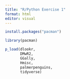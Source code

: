 ```yaml
---
title: "R/Python Exercise 1"
format: html
editor: visual
---
```


```r
install.packages("pacman")
```

```r
library(pacman)

p_load(dlookr,
       DMwR2, 
       GGally, 
       Hmisc, 
       palmerpenguins, 
       tidyverse)
```
